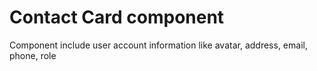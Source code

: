 
<Meta title="Components/Interface/ContactCard/Overview" />

<style>{`

`}</style>

# Contact Card component

Component include user account information
like avatar, address, email, phone, role

<Story id="components-interface-contactcard--default" />
